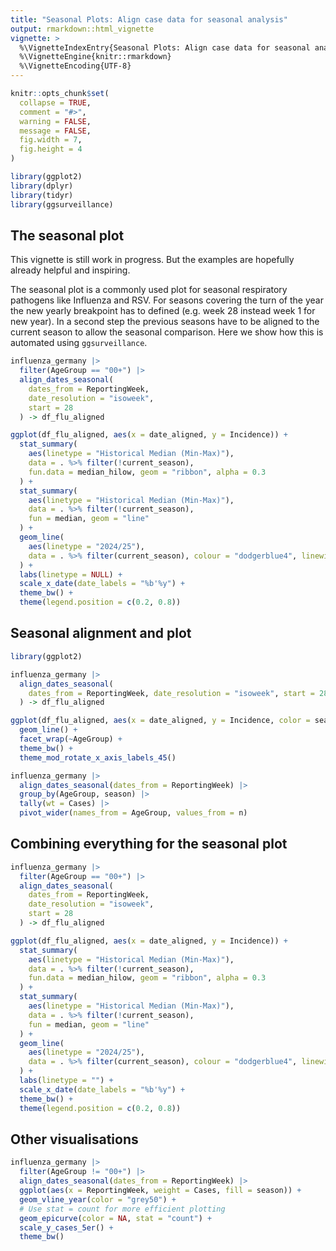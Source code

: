 ```yaml
---
title: "Seasonal Plots: Align case data for seasonal analysis"
output: rmarkdown::html_vignette
vignette: >
  %\VignetteIndexEntry{Seasonal Plots: Align case data for seasonal analysis}
  %\VignetteEngine{knitr::rmarkdown}
  %\VignetteEncoding{UTF-8}
---
```


```r
knitr::opts_chunk$set(
  collapse = TRUE,
  comment = "#>",
  warning = FALSE,
  message = FALSE,
  fig.width = 7,
  fig.height = 4
)
```

```r
library(ggplot2)
library(dplyr)
library(tidyr)
library(ggsurveillance)
```

## The seasonal plot
This vignette is still work in progress. But the examples are hopefully already helpful and inspiring.

The seasonal plot is a commonly used plot for seasonal respiratory pathogens like Influenza and RSV. For seasons covering the turn of the year the new yearly breakpoint has to defined (e.g. week 28 instead week 1 for new year). In a second step the previous seasons have to be aligned to the current season to allow the seasonal comparison. Here we show how this is automated using `ggsurveillance`.

```r
influenza_germany |>
  filter(AgeGroup == "00+") |>
  align_dates_seasonal(
    dates_from = ReportingWeek,
    date_resolution = "isoweek",
    start = 28
  ) -> df_flu_aligned

ggplot(df_flu_aligned, aes(x = date_aligned, y = Incidence)) +
  stat_summary(
    aes(linetype = "Historical Median (Min-Max)"),
    data = . %>% filter(!current_season),
    fun.data = median_hilow, geom = "ribbon", alpha = 0.3
  ) +
  stat_summary(
    aes(linetype = "Historical Median (Min-Max)"),
    data = . %>% filter(!current_season),
    fun = median, geom = "line"
  ) +
  geom_line(
    aes(linetype = "2024/25"),
    data = . %>% filter(current_season), colour = "dodgerblue4", linewidth = 2
  ) +
  labs(linetype = NULL) +
  scale_x_date(date_labels = "%b'%y") +
  theme_bw() +
  theme(legend.position = c(0.2, 0.8))
```



## Seasonal alignment and plot
```r
library(ggplot2)

influenza_germany |>
  align_dates_seasonal(
    dates_from = ReportingWeek, date_resolution = "isoweek", start = 28
  ) -> df_flu_aligned

ggplot(df_flu_aligned, aes(x = date_aligned, y = Incidence, color = season)) +
  geom_line() +
  facet_wrap(~AgeGroup) +
  theme_bw() +
  theme_mod_rotate_x_axis_labels_45()
```

```r
influenza_germany |>
  align_dates_seasonal(dates_from = ReportingWeek) |>
  group_by(AgeGroup, season) |>
  tally(wt = Cases) |>
  pivot_wider(names_from = AgeGroup, values_from = n)
```

## Combining everything for the seasonal plot

```r
influenza_germany |>
  filter(AgeGroup == "00+") |>
  align_dates_seasonal(
    dates_from = ReportingWeek,
    date_resolution = "isoweek",
    start = 28
  ) -> df_flu_aligned

ggplot(df_flu_aligned, aes(x = date_aligned, y = Incidence)) +
  stat_summary(
    aes(linetype = "Historical Median (Min-Max)"),
    data = . %>% filter(!current_season),
    fun.data = median_hilow, geom = "ribbon", alpha = 0.3
  ) +
  stat_summary(
    aes(linetype = "Historical Median (Min-Max)"),
    data = . %>% filter(!current_season),
    fun = median, geom = "line"
  ) +
  geom_line(
    aes(linetype = "2024/25"),
    data = . %>% filter(current_season), colour = "dodgerblue4", linewidth = 2
  ) +
  labs(linetype = "") +
  scale_x_date(date_labels = "%b'%y") +
  theme_bw() +
  theme(legend.position = c(0.2, 0.8))
```


## Other visualisations
```r
influenza_germany |>
  filter(AgeGroup != "00+") |>
  align_dates_seasonal(dates_from = ReportingWeek) |>
  ggplot(aes(x = ReportingWeek, weight = Cases, fill = season)) +
  geom_vline_year(color = "grey50") +
  # Use stat = count for more efficient plotting
  geom_epicurve(color = NA, stat = "count") +
  scale_y_cases_5er() +
  theme_bw()
```

